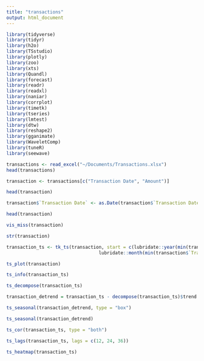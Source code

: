 ```yaml
---
title: "transactions"
output: html_document
---
```


```r
library(tidyverse)
library(tidyr)
library(h2o)
library(TSstudio)
library(plotly)
library(zoo)
library(xts)
library(Quandl)
library(forecast)
library(readr)
library(readxl)
library(naniar)
library(corrplot)
library(timetk)
library(tseries)
library(lmtest)
library(dtw)
library(reshape2)
library(gganimate)
library(WaveletComp)
library(tuneR)
library(seewave)
```

```r
transactions <- read_excel("~/Documents/Transactions.xlsx")
head(transactions)
```

```r
transaction <- transactions[c("Transaction Date", "Amount")]

head(transaction)
```

```r
transaction$`Transaction Date` <- as.Date(transaction$`Transaction Date`)

head(transaction)
```

```r
vis_miss(transaction)
```

```r
str(transaction)
```

```r
transaction_ts <- tk_ts(transaction, start = c(lubridate::year(min(transaction$`Transaction Date`)),
                                  lubridate::month(min(transaction$`Transaction Date`))), frequency = 365)
```

```r
ts_plot(transaction)
```

```r
ts_info(transaction_ts)
```

```r
ts_decompose(transaction_ts)
```

```r
transaction_detrend = transaction_ts - decompose(transaction_ts)$trend

ts_seasonal(transaction_detrend, type = "box")
```

```r
ts_seasonal(transaction_detrend)
```

```r
ts_cor(transaction_ts, type = "both")
```

```r
ts_lags(transaction_ts, lags = c(12, 24, 36))
```

```r
ts_heatmap(transaction_ts)
```
